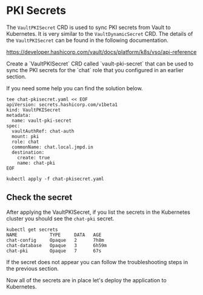 # PKI Secrets

The `VaultPKISecret` CRD is used to sync PKI secrets from Vault to Kubernetes. It
is very similar to the `VaultDynamicSecret` CRD. The details of the `VaultPKISecret`
can be found in the following documentation.

https://developer.hashicorp.com/vault/docs/platform/k8s/vso/api-reference

<Task id="configure_pki">
Create a `VaultPKISecret` CRD called `vault-pki-secret` that can be used to sync
the PKI secrets for the `chat` role that you configured in an earlier section.
</Task>

If you need some help you can find the solution below.

<Solution title="Solution: VaultPKISecret">

```shell
tee chat-pkisecret.yaml << EOF
apiVersion: secrets.hashicorp.com/v1beta1
kind: VaultPKISecret
metadata:
  name: vault-pki-secret
spec:
  vaultAuthRef: chat-auth
  mount: pki
  role: chat
  commonName: chat.local.jmpd.in
  destination:
    create: true
    name: chat-pki
EOF

kubectl apply -f chat-pkisecret.yaml
```

</Solution>

## Check the secret

After applying the VaultPKISecret, if you list the secrets in the Kubernetes cluster
you should see the `chat-pki` secret.

```shell
kubectl get secrets
NAME            TYPE     DATA   AGE
chat-config     Opaque   2      7h8m
chat-database   Opaque   3      6h59m
chat-pki        Opaque   7      67s
```

If the secret does not appear you can follow the troubleshooting steps in the previous section.

Now all of the secrets are in place let's deploy the application to Kubernetes.